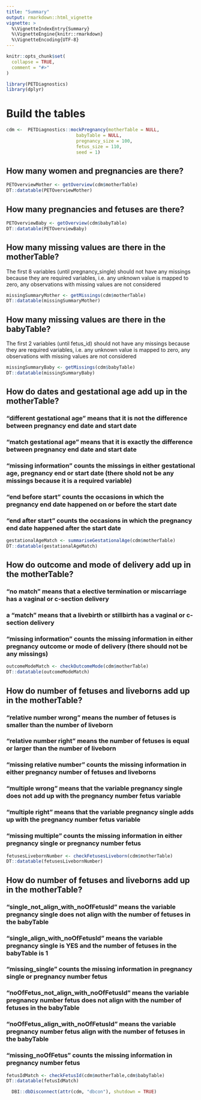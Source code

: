 ```yaml
---
title: "Summary"
output: rmarkdown::html_vignette
vignette: >
  %\VignetteIndexEntry{Summary}
  %\VignetteEngine{knitr::rmarkdown}
  %\VignetteEncoding{UTF-8}
---
```


```r
knitr::opts_chunk$set(
  collapse = TRUE,
  comment = "#>"
)
```

```r
library(PETDiagnostics)
library(dplyr)
```

# Build the tables
```r
cdm <-  PETDiagnostics::mockPregnancy(motherTable = NULL,
                          babyTable = NULL,
                          pregnancy_size = 100,
                          fetus_size = 110,
                          seed = 1)
```

## How many women and pregnancies are there?

```r
PETOverviewMother <- getOverview(cdm$motherTable) 
DT::datatable(PETOverviewMother)
```

## How many pregnancies and fetuses are there?
```r
PETOverviewBaby <- getOverview(cdm$babyTable) 
DT::datatable(PETOverviewBaby)
```

## How many missing values are there in the motherTable?
The first 8 variables (until pregnancy_single) should not have any missings because they are required variables, i.e. any unknown value is mapped to zero, any observations with missing values are not considered
  
```r
missingSummaryMother <- getMissings(cdm$motherTable) 
DT::datatable(missingSummaryMother)
```

## How many missing values are there in the babyTable?
  
The first 2 variables (until fetus_id) should not have any missings because they are required variables, i.e. any unknown value is mapped to zero, any observations with missing values are not considered
  
```r
missingSummaryBaby <- getMissings(cdm$babyTable) 
DT::datatable(missingSummaryBaby)
```


## How do dates and gestational age add up in the motherTable?
  
###  "different gestational age" means that it is not the difference between pregnancy end date and start date
###  "match gestational age" means that it is exactly the difference between pregnancy end date and start date
###  "missing information" counts the missings in either gestational age, pregnancy end or start date (there shold not be any missings because it is a required variable)
###  "end before start" counts the occasions in which the pregnancy end date happened on or before the start date
###  "end after start" counts the occasions in which the pregnancy end date happened after the start date
  
```r
gestationalAgeMatch <- summariseGestationalAge(cdm$motherTable)
DT::datatable(gestationalAgeMatch)
```



## How do outcome and mode of delivery add up in the motherTable?
  
### "no match" means that a elective termination or miscarriage has a vaginal or c-section delivery
### a "match" means that a livebirth or stillbirth has a vaginal or c-section delivery
### "missing information" counts the missing information in either pregnancy outcome or mode of delivery (there should not be any missings)

```r
outcomeModeMatch <- checkOutcomeMode(cdm$motherTable)
DT::datatable(outcomeModeMatch)
```
## How do number of fetuses and liveborns add up in the motherTable?
  
### "relative number wrong"  means the number of fetuses is smaller than the number of liveborn 
### "relative number right"  means the number of fetuses is equal or larger than the number of liveborn 
### "missing relative number" counts the missing information in either pregnancy number of fetuses and liveborns
### "multiple wrong"  means that the variable pregnancy single does not add up with the pregnancy number fetus variable 
### "multiple right"  means that the variable pregnancy single adds up with the pregnancy number fetus variable 
### "missing multiple" counts the missing information in either pregnancy single or pregnancy number fetus

```r
fetusesLivebornNumber <- checkFetusesLiveborn(cdm$motherTable)
DT::datatable(fetusesLivebornNumber)
```
## How do number of fetuses and liveborns add up in the motherTable?
  
### "single_not_align_with_noOfFetusId"  means the variable pregnancy single does not align with the number of fetuses in the babyTable
### "single_align_with_noOfFetusId"  means the variable pregnancy single is YES and the number of fetuses in the babyTable is 1
### "missing_single" counts the missing information in pregnancy single or pregnancy number fetus
### "noOfFetus_not_align_with_noOfFetusId"  means the variable pregnancy number fetus does not align with the number of fetuses in the babyTable 
### "noOfFetus_align_with_noOfFetusId"  means the variable pregnancy number fetus align with the number of fetuses in the babyTable
### "missing_noOfFetus" counts the missing information in pregnancy number fetus

```r
fetusIdMatch <- checkFetusId(cdm$motherTable,cdm$babyTable)
DT::datatable(fetusIdMatch)
```




```r
  DBI::dbDisconnect(attr(cdm, "dbcon"), shutdown = TRUE)
```

